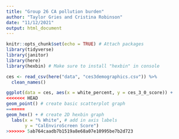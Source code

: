 ```yaml
---
title: "Group 26 CA pollution burden"
author: "Taylor Gries and Cristina Robinson"
date: "11/12/2021"
output: html_document
---
```


```r
knitr::opts_chunk$set(echo = TRUE) # Attach packages
library(tidyverse)
library(janitor)
library(here)
library(hexbin) # Make sure to install "hexbin" in console
```

```r
ces <- read_csv(here("data", "ces3demographics.csv")) %>%
  clean_names()
```

```r
ggplot(data = ces, aes(x = white_percent, y = ces_3_0_score)) + 
<<<<<<< HEAD
geom_point() # create basic scatterplot graph 
=======
geom_hex() + # create 2D hexbin graph 
  labs(x = "% White", # add in axis labels
       y = "CalEnviroScreen Score")
>>>>>>> 5ab764caadb7b1519a8e68a07e10995be7b2d723
```

